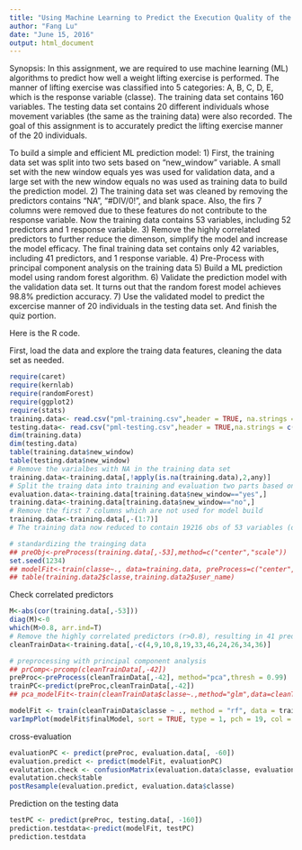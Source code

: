 ```yaml
---
title: "Using Machine Learning to Predict the Execution Quality of the Weight Lifting Exercises"
author: "Fang Lu"
date: "June 15, 2016"
output: html_document
---
```


Synopsis: In this assignment, we are required to use machine learning (ML) algorithms to predict how well a weight lifting exercise is performed. The manner of lifting exercise was classified into 5 categories: A, B, C, D, E, which is the response variable (classe). The training data set contains 160 variables. The testing data set contains 20 different individuals whose movement variables (the same as the training data) were also recorded. The goal of this assignment is to accurately predict the lifting exercise manner of the 20 individuals.

To build a simple and efficient ML prediction model:
1)  First, the training data set was split into two sets based on "new_window" variable. A small set with the new window equals yes was used for validation data, and a large set with the new window equals no was used as training data to build the prediction model. 
2) The training data set was cleaned by removing the predictors contains "NA", "#DIV/0!", and blank space. Also, the firs 7 columns were removed due to these features do not contribute to the response variable. Now the training data contains 53 variables, including 52 predictors and 1 response variable. 
3) Remove the highly correlated predictors to further reduce the dimenson, simplify the model and increase the model efficacy. The final training data set contains only 42 variables, including 41 predictors, and 1 response variable.
4) Pre-Process with principal component analysis on the training data
5) Build a ML prediction model using random forest algorithm.
6) Validate the prediction model with the validation data set. It turns out that the random forest model achieves 98.8% prediction accuracy. 
7) Use the validated model to predict the excercise manner of 20 individuals in the testing data set. And finish the quiz portion.

Here is the R code.

First, load the data and explore the traing data features, cleaning the data set as needed.
```r
require(caret)
require(kernlab)
require(randomForest)
require(ggplot2)
require(stats)
training.data<- read.csv("pml-training.csv",header = TRUE, na.strings = c("NA", " ", "#DIV/0!"))
testing.data<- read.csv("pml-testing.csv",header = TRUE,na.strings = c("NA", " ", "#DIV/0!"))
dim(training.data)
dim(testing.data)
table(training.data$new_window)
table(testing.data$new_window)
# Remove the varialbes with NA in the training data set
training.data<-training.data[,!apply(is.na(training.data),2,any)]
# Split the traing data into training and evaluation two parts based on the new_window [yes/no]
evaluation.data<-training.data[training.data$new_window=="yes",]
training.data<-training.data[training.data$new_window=="no",]
# Remove the first 7 columns which are not used for model build
training.data<-training.data[,-(1:7)]
# The training data now reduced to contain 19216 obs of 53 variables (original containes 160 variables)

# standardizing the trainging data
## preObj<-preProcess(training.data[,-53],method=c("center","scale"))
set.seed(1234)
## modelFit<-train(classe~., data=training.data, preProcess=c("center","scale"), method ="glm")
## table(training.data2$classe,training.data2$user_name)
```

Check correlated predictors
```r
M<-abs(cor(training.data[,-53]))
diag(M)<-0
which(M>0.8, arr.ind=T)
# Remove the highly correlated predictors (r>0.8), resulting in 41 predictors plus classe
cleanTrainData<-training.data[,-c(4,9,10,8,19,33,46,24,26,34,36)]

# preprocessing with principal component analysis
## prComp<-prcomp(cleanTrainData[,-42])
preProc<-preProcess(cleanTrainData[,-42], method="pca",thresh = 0.99)
trainPC<-predict(preProc,cleanTrainData[,-42])
## pca_modelFit<-train(cleanTrainData$classe~.,method="glm",data=cleanTrainData)

modelFit <- train(cleanTrainData$classe ~ ., method = "rf", data = trainPC, trControl = trainControl(method = "cv", number = 4), importance = TRUE)
varImpPlot(modelFit$finalModel, sort = TRUE, type = 1, pch = 19, col = 1, cex = 1, main = "Importance of Each Principal Components")

```

cross-evaluation 
```r
evaluationPC <- predict(preProc, evaluation.data[, -60])
evaluation.predict <- predict(modelFit, evaluationPC)
evalutation.check <- confusionMatrix(evaluation.data$classe, evaluation.predict)
evalutation.check$table
postResample(evaluation.predict, evaluation.data$classe)
```

Prediction on the testing data
```r
testPC <- predict(preProc, testing.data[, -160])
prediction.testdata<-predict(modelFit, testPC)
prediction.testdata
```

